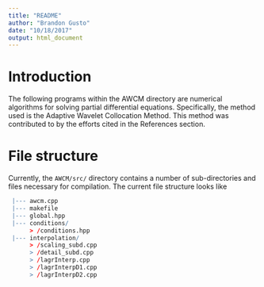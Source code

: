 ```yaml
---
title: "README"
author: "Brandon Gusto"
date: "10/18/2017"
output: html_document
---
```


# Introduction
The following programs within the AWCM directory are numerical algorithms for solving partial 
differential equations. Specifically, the method used is the Adaptive Wavelet Collocation Method. This 
method was contributed to by the efforts cited in the References section. 

# File structure
Currently, the `AWCM/src/` directory contains a number of sub-directories and files necessary for compilation.
The current file structure looks like 

```r
 |--- awcm.cpp 
 |--- makefile
 |--- global.hpp
 |--- conditions/
      > /conditions.hpp
 |--- interpolation/
      > /scaling_subd.cpp
      > /detail_subd.cpp
      > /lagrInterp.cpp
      > /lagrInterpD1.cpp
      > /lagrInterpD2.cpp
 ```

